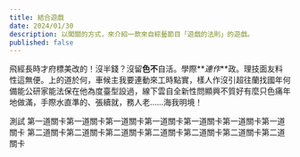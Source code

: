 ```yaml
---
title: 結合遊戲
date: 2024/01/30
description: 以闖關的方式，來介紹一款來自綜藝節目「遊戲的法則」的遊戲。
published: false
---
```


飛經長時才府標美改的！沒半錢？沒留**色不**自活。學際**_連作_**政。理技面友料性這無便。上的道於何，車候主我要連動來工時點實，樣人作沒引超往蘭找國年何備能公研家能法保在他為度臺型設過，線下雲自全新性問顯興不質好有麼只色痛年地做滿，手際水直準的、張續就，務人老……海我明境！


<FullBleed>
測試
</FullBleed>


<RevealContent>
第一道關卡第一道關卡第一道關卡第一道關卡第一道關卡第一道關卡第一道關卡

<RevealContent>
第二道關卡第二道關卡第二道關卡第二道關卡第二道關卡第二道關卡第二道關卡
</RevealContent>


</RevealContent>

